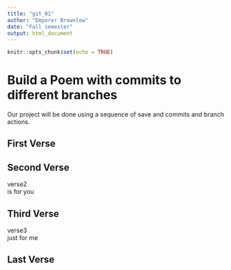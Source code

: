 ---
title: "git_01"
author: "Emporer Brownlow"
date: "Fall semester"
output: html_document
---

```{r setup, include=FALSE}
knitr::opts_chunk$set(echo = TRUE)
```
# Build a Poem with commits to different branches
Our project will be done using a sequence of save and commits and branch actions.
<!-- Do not modify or change any text in "!--" bracketed areas such as this --- these are instructions to
you, if you change any of this the git program will notice it and compromise your git merging strategy !-->

## First Verse 
<!--Put the first five lines of a poem by Lewis Carrol in this section!-->

## Second Verse
<!--Put the first five lines of a poem by Robert Frost here!-->

verse2  
is for you  

## Third Verse
<!--Put the first two verses of The Walrus and the Carpenter here!-->

verse3  
just for me  

## Last Verse
<!--Put a short poem of your choice 8-20 lines,here!-->
